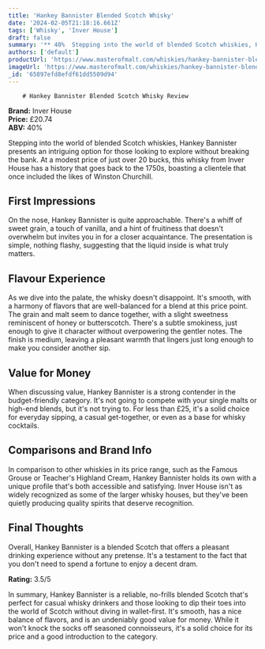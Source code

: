 ```yaml
---
title: 'Hankey Bannister Blended Scotch Whisky'
date: '2024-02-05T21:18:16.661Z'
tags: ['Whisky', 'Inver House']
draft: false
summary: '** 40%  Stepping into the world of blended Scotch whiskies, Hankey Bannister presents an intriguing option for those looking to ex...'
authors: ['default']
productUrl: 'https://www.masterofmalt.com/whiskies/hankey-bannister-blended-scotch-whisky/'
imageUrl: 'https://www.masterofmalt.com/whiskies/hankey-bannister-blended-scotch-whisky.jpg'
_id: '65897efd8efdf61dd5509d94'
---
```


        # Hankey Bannister Blended Scotch Whisky Review

**Brand:** Inver House  
**Price:** £20.74  
**ABV:** 40%

Stepping into the world of blended Scotch whiskies, Hankey Bannister presents an intriguing option for those looking to explore without breaking the bank. At a modest price of just over 20 bucks, this whisky from Inver House has a history that goes back to the 1750s, boasting a clientele that once included the likes of Winston Churchill.

## First Impressions

On the nose, Hankey Bannister is quite approachable. There's a whiff of sweet grain, a touch of vanilla, and a hint of fruitiness that doesn't overwhelm but invites you in for a closer acquaintance. The presentation is simple, nothing flashy, suggesting that the liquid inside is what truly matters.

## Flavour Experience

As we dive into the palate, the whisky doesn't disappoint. It's smooth, with a harmony of flavors that are well-balanced for a blend at this price point. The grain and malt seem to dance together, with a slight sweetness reminiscent of honey or butterscotch. There's a subtle smokiness, just enough to give it character without overpowering the gentler notes. The finish is medium, leaving a pleasant warmth that lingers just long enough to make you consider another sip.

## Value for Money

When discussing value, Hankey Bannister is a strong contender in the budget-friendly category. It's not going to compete with your single malts or high-end blends, but it's not trying to. For less than £25, it's a solid choice for everyday sipping, a casual get-together, or even as a base for whisky cocktails.

## Comparisons and Brand Info

In comparison to other whiskies in its price range, such as the Famous Grouse or Teacher's Highland Cream, Hankey Bannister holds its own with a unique profile that's both accessible and satisfying. Inver House isn't as widely recognized as some of the larger whisky houses, but they've been quietly producing quality spirits that deserve recognition.

## Final Thoughts

Overall, Hankey Bannister is a blended Scotch that offers a pleasant drinking experience without any pretense. It's a testament to the fact that you don't need to spend a fortune to enjoy a decent dram.

**Rating:** 3.5/5

In summary, Hankey Bannister is a reliable, no-frills blended Scotch that's perfect for casual whisky drinkers and those looking to dip their toes into the world of Scotch without diving in wallet-first. It's smooth, has a nice balance of flavors, and is an undeniably good value for money. While it won't knock the socks off seasoned connoisseurs, it's a solid choice for its price and a good introduction to the category.
